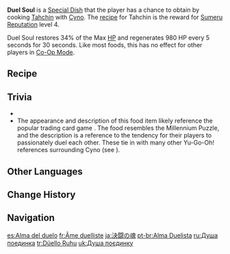 {{Food Infobox
|id              = 108467
|description     = The golden grains of rice have been piled up like a most remarkable hill. As you scoop out a chunk and place the fragrant meat into your mouth, an impulse you cannot name rises within your chest &mdash; a desire to whip out your Genius Invokation deck and duel!
|desc_basic      = 
|type            = Recovery Dishes
|effectType      = Regeneration
|effect          = Restores '''34'''% of Max HP to the selected character and regenerates '''980''' HP every 5s for 30s.
|eff_att1        = HP Restore
|eff_att2        = HP Restore Percent
|eff_att3        = HP Restore Fixed
|quality         = 3
|character       = Cyno
|base            = Tahchin
}}
'''Duel Soul''' is a [[Special Dish]] that the player has a chance to obtain by cooking [[Tahchin]] with [[Cyno]]. The [[recipe]] for Tahchin is the reward for [[Sumeru]] [[Reputation]] level 4.

Duel Soul restores 34% of the Max [[HP]] and regenerates 980 HP every 5 seconds for 30 seconds. Like most foods, this has no effect for other players in [[Co-Op Mode]].

==Recipe==
{{Recipe
|type = Cooking
|character = Cyno
|Rice = 4
|Fowl = 2
|Fish = 2
|Padisarah = 1
|sort = Rice;Fowl;Fish;Padisarah
}}

==Trivia==
* {{Mail Attachments by Category List}}
* The appearance and description of this food item likely reference the popular trading card game {{w|Yu-Gi-Oh!}}. The food resembles the Millennium Puzzle, and the description is a reference to the tendency for their players to passionately duel each other. These tie in with many other Yu-Go-Oh! references surrounding Cyno (see {{S|Cyno/Lore#Trivia}}).

==Other Languages==
{{Other Languages
|en      = Duel Soul
|zhs     = 决斗之魂
|zhs_rm  = Juédòu zhī Hún
|zht     = 決鬥之魂
|zht_rm  = Juédòu zhī Hún
|zh_tl   = Duel Soul
|ja      = 決闘の魂
|ja_rm   = Kettou no Tamashii
|ja_tl   = Duel Soul
|ko      = 결투의 혼
|ko_rm   = Gyeoltu-ui Hon
|ko_tl   = Spirit of Duel
|es      = Alma del duelo
|es_tl   = Duel Soul
|fr      = Âme duelliste
|fr_tl   = Duelist Soul
|ru      = Душа поединка
|ru_tl   = Soul of the Duel
|th      = Duel Soul
|vi      = Linh Hồn Quyết Đấu
|vi_tl   = 
|de      = Kämpferseele
|de_tl   = Fighter Soul
|id      = Duel Soul
|pt      = Alma Duelista
|pt_tl   = 
|tr      = Düello Ruhu
|tr_tl   = Duel Soul
|it      = Anima da duello
|it_tl   = Duel Soul
}}

==Change History==
{{Change History|3.1}}

==Navigation==
{{Food Navbox|type=Special Dishes}}

[[es:Alma del duelo]]
[[fr:Âme duelliste]]
[[ja:決闘の魂]]
[[pt-br:Alma Duelista]]
[[ru:Душа поединка]]
[[tr:Düello Ruhu]]
[[uk:Душа поєдинку]]